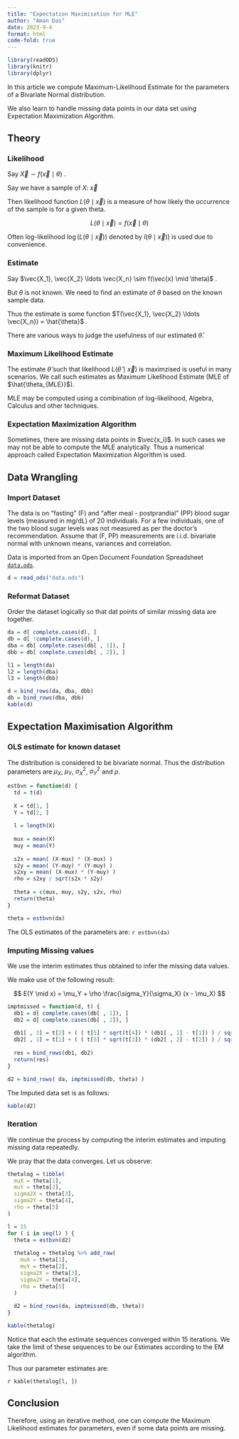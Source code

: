 ```yaml
---
title: "Expectation Maximisation for MLE"
author: "Aman Das"
date: 2023-9-4
format: html
code-fold: true
---
```


```r
library(readODS)
library(knitr)
library(dplyr)
```

In this article we compute Maximum-Likelihood Estimate
for the parameters of a Bivariate Normal distribution.

We also learn to handle missing data points in our data set using Expectation
Maximization Algorithm. 

## Theory

### Likelihood

Say $\vec{X} \sim f( \vec{x} \mid \theta)$ .

Say we have a sample of $X$: $\vec{x}$

Then likelihood function $L(\theta \mid \vec{x})$ is a measure of how likely the
occurrence of the sample is for a given theta.

$$
L(\theta \mid \vec{x}) = f(\vec{x} \mid \theta)
$$

Often log-likelihood $\log(L(\theta \mid \vec{x}))$ denoted by $l(\theta \mid \vec{x})$)
is used due to convenience.

### Estimate

Say $\vec{X_1}, \vec{X_2} \ldots \vec{X_n} \sim f(\vec{x} \mid \theta)$ .

But $\theta$ is not known. We need to find an estimate of $\theta$ based
on the known sample data.

Thus the estimate is some function 
$T(\vec{X_1}, \vec{X_2} \ldots \vec{X_n}) = \hat{\theta}$ .

There are various ways to judge the usefulness of our estimated $\hat{\theta}$.

### Maximum Likelihood Estimate

The estimate $\hat{\theta}$ such that likelihood $L(\hat{\theta} \mid \vec{x})$ is maximzised is
useful in many scenarios. We call such estimates as  Maximum Likelihood Estimate (MLE of $\hat{\theta_{MLE}}$).

MLE may be computed using a combination of log-likelihood, Algebra, Calculus and other techniques.

### Expectation Maximization Algorithm

Sometimes, there are missing data points in $\vec{x_i}$. In such cases we may not
be able to compute the MLE analytically. Thus a numerical approach called 
Expectation Maximization Algorithm is used.

## Data Wrangling

### Import Dataset

The data is on "fasting" (F) and "after meal - postprandial" (PP)
blood sugar levels (measured in mg/dL) of 20  individuals. For a few individuals,
one of the two blood sugar levels was not measured as per the doctor's 
recommendation. Assume that (F, PP) measurements are i.i.d. bivariate normal
with unknown means, variances and correlation.

Data is imported from an Open Document Foundation Spreadsheet [`data.ods`](data.ods).

```r
d = read_ods("data.ods")
```

### Reformat Dataset

Order the dataset logically so that dat points of similar missing data are together.

```r
da = d[ complete.cases(d), ]
db = d[ !complete.cases(d), ]
dba = db[ complete.cases(db[ , 1]), ]
dbb = db[ complete.cases(db[ , 2]), ]

l1 = length(da)
l2 = length(dba)
l3 = length(dbb)

d = bind_rows(da, dba, dbb)
db = bind_rows(dba, dbb)
kable(d)
```

## Expectation Maximisation Algorithm

### OLS estimate for known dataset

The distribution is considered to be bivariate normal.
Thus the distribution parameters are 
$\mu_X$, $\mu_Y$, $\sigma^2_X$, $\sigma^2_Y$ and $\rho$.

```r
estbvn = function(d) {
  td = t(d)
  
  X = td[1, ]
  Y = td[2, ]
  
  l = length(X)
  
  mux = mean(X)
  muy = mean(Y)
  
  s2x = mean( (X-mux) * (X-mux) )
  s2y = mean( (Y-muy) * (Y-muy) )
  s2xy = mean( (X-mux) * (Y-muy) )
  rho = s2xy / sqrt(s2x * s2y)
  
  theta = c(mux, muy, s2y, s2x, rho)
  return(theta)
}

theta = estbvn(da)
```

The OLS estimates of the parameters are: `r estbvn(da)`

### Imputing Missing values

We use the interim estimates thus obtained to infer the missing data values.

We make use of the following result:

$$
E(Y \mid x) = \mu_Y + \rho \frac{\sigma_Y}{\sigma_X} (x - \mu_X)
$$

```r
imptmissed = function(d, t) {
  db1 = d[ complete.cases(db[ , 1]), ]
  db2 = d[ complete.cases(db[ , 2]), ]
  
  db1[ , 2] = t[2] + ( ( t[5] * sqrt(t[4]) * (db1[ , 1] - t[1]) ) / sqrt(t[3]) )
  db2[ , 1] = t[1] + ( ( t[5] * sqrt(t[3]) * (db2[ , 2] - t[2]) ) / sqrt(t[4]) )
  
  res = bind_rows(db1, db2)
  return(res)
}

d2 = bind_rows( da, imptmissed(db, theta) )
```

The Imputed data set is as follows:

```r
kable(d2)
```

### Iteration

We continue the process by computing the interim estimates and imputing missing data
repeatedly.

We pray that the data converges. Let us observe:

```r
thetalog = tibble(
  muX = theta[1],
  muY = theta[2],
  sigma2X = theta[3],
  sigma2Y = theta[4],
  rho = theta[5]
)

l = 15
for ( i in seq(l) ) {
  theta = estbvn(d2)
  
  thetalog = thetalog %>% add_row(
    muX = theta[1],
    muY = theta[2],
    sigma2X = theta[3],
    sigma2Y = theta[4],
    rho = theta[5]
  )
  
  d2 = bind_rows(da, imptmissed(db, theta))
}

kable(thetalog)
```

Notice that each the estimate sequences converged within 15 iterations. We take
the limit of these sequences to be our Estimates according to the EM algorithm.

Thus our parameter estimates are:

`r kable(thetalog[l, ])`

## Conclusion

Therefore, using an iterative method, one can compute the Maximum Likelihood
estimates for parameters, even if some data points are missing.